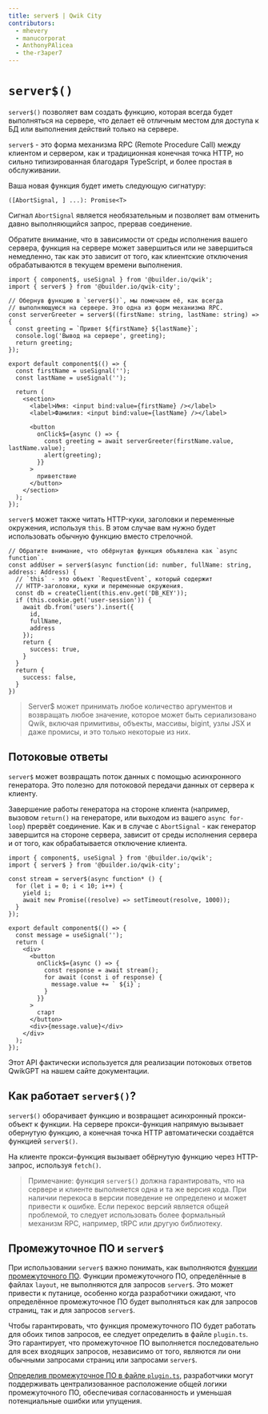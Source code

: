 ```yaml
---
title: server$ | Qwik City
contributors:
  - mhevery
  - manucorporat
  - AnthonyPAlicea
  - the-r3aper7
---
```


# `server$()`

`server$()` позволяет вам создать функцию, которая всегда будет выполняться на сервере, что делает её отличным местом для доступа к БД или выполнения действий только на сервере.

`server$` - это форма механизма RPC (Remote Procedure Call) между клиентом и сервером, как и традиционная конечная точка HTTP, но сильно типизированная благодаря TypeScript, и более простая в обслуживании.

Ваша новая функция будет иметь следующую сигнатуру:

`([AbortSignal, ] ...): Promise<T>`

Сигнал `AbortSignal` является необязательным и позволяет вам отменить давно выполняющийся запрос, прервав соединение.

Обратите внимание, что в зависимости от среды исполнения вашего сервера, функция на сервере может завершиться или не завершиться немедленно, так как это зависит от того, как клиентские отключения обрабатываются в текущем времени выполнения.

```tsx
import { component$, useSignal } from '@builder.io/qwik';
import { server$ } from '@builder.io/qwik-city';

// Обернув функцию в `server$()`, мы помечаем её, как всегда
// выполняющуюся на сервере. Это одна из форм механизма RPC.
const serverGreeter = server$((firstName: string, lastName: string) => {
  const greeting = `Привет ${firstName} ${lastName}`;
  console.log('Вывод на сервере', greeting);
  return greeting;
});

export default component$(() => {
  const firstName = useSignal('');
  const lastName = useSignal('');

  return (
    <section>
      <label>Имя: <input bind:value={firstName} /></label>
      <label>Фамилия: <input bind:value={lastName} /></label>

      <button
        onClick$={async () => {
          const greeting = await serverGreeter(firstName.value, lastName.value);
          alert(greeting);
        }}
      >
        приветствие
      </button>
    </section>
  );
});
```

`server$` может также читать HTTP-куки, заголовки и переменные окружения, используя `this`. В этом случае вам нужно будет использовать обычную функцию вместо стрелочной.

```tsx
// Обратите внимание, что обёрнутая функция объявлена как `async function`.
const addUser = server$(async function(id: number, fullName: string, address: Address) {
  // `this` - это объект `RequestEvent`, который содержит
  // HTTP-заголовки, куки и переменные окружения.
  const db = createClient(this.env.get('DB_KEY'));
  if (this.cookie.get('user-session')) {
    await db.from('users').insert({
      id,
      fullName,
      address
    });
    return {
      success: true,
    }
  }
  return {
    success: false,
  }
})
```

> Server$ может принимать любое количество аргументов и возвращать любое значение, которое может быть сериализовано Qwik, включая примитивы, объекты, массивы, bigint, узлы JSX и даже промисы, и это только некоторые из них.

## Потоковые ответы

`server$` может возвращать поток данных с помощью асинхронного генератора. Это полезно для потоковой передачи данных от сервера к клиенту.

Завершение работы генератора на стороне клиента (например, вызовом `return()` на генераторе, или выходом из вашего `async for-loop`) прервёт соединение. Как и в случае с `AbortSignal` - как генератор завершится на стороне сервера, зависит от среды исполнения сервера и от того, как обрабатывается отключение клиента.

```tsx
import { component$, useSignal } from '@builder.io/qwik';
import { server$ } from '@builder.io/qwik-city';

const stream = server$(async function* () {
  for (let i = 0; i < 10; i++) {
    yield i;
    await new Promise((resolve) => setTimeout(resolve, 1000));
  }
});

export default component$(() => {
  const message = useSignal('');
  return (
    <div>
      <button
        onClick$={async () => {
          const response = await stream();
          for await (const i of response) {
            message.value += ` ${i}`;
          }
        }}
      >
        старт
      </button>
      <div>{message.value}</div>
    </div>
  );
});
```

Этот API фактически используется для реализации потоковых ответов QwikGPT на нашем сайте документации.

## Как работает `server$()`?

`server$()` оборачивает функцию и возвращает асинхронный прокси-объект к функции. На сервере прокси-функция напрямую вызывает обернутую функцию, а конечная точка HTTP автоматически создаётся функцией `server$()`.

На клиенте прокси-функция вызывает обёрнутую функцию через HTTP-запрос, используя `fetch()`.

> Примечание: функция `server$()` должна гарантировать, что на сервере и клиенте выполняется одна и та же версия кода. При наличии перекоса в версии поведение не определено и может привести к ошибке. Если перекос версий является общей проблемой, то следует использовать более формальный механизм RPC, например, tRPC или другую библиотеку.

## Промежуточное ПО и `server$`

При использовании `server$` важно понимать, как выполняются [функции промежуточного ПО](../middleware/#функции-промежуточного-по). Функции промежуточного ПО, определённые в файлах `layout`, не выполняются для запросов `server$`. Это может привести к путанице, особенно когда разработчики ожидают, что определённое промежуточное ПО будет выполняться как для запросов страниц, так и для запросов `server$`.

Чтобы гарантировать, что функция промежуточного ПО будет работать для обоих типов запросов, ее следует определить в файле `plugin.ts`. Это гарантирует, что промежуточное ПО выполняется последовательно для всех входящих запросов, независимо от того, являются ли они обычными запросами страниц или запросами `server$`.

[Определив промежуточное ПО в файле `plugin.ts`](../advanced/routing/#plugints), разработчики могут поддерживать централизованное расположение общей логики промежуточного ПО, обеспечивая согласованность и уменьшая потенциальные ошибки или упущения.
